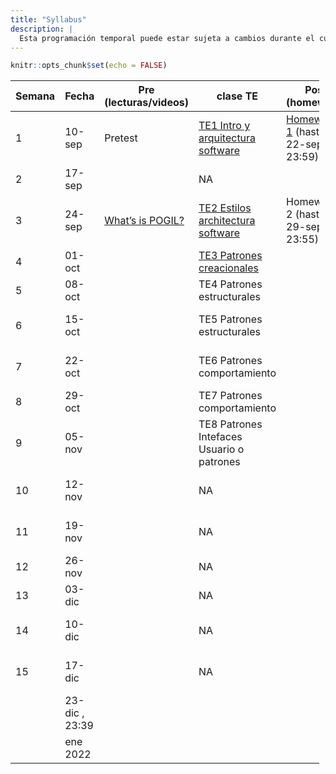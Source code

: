 ```yaml
---
title: "Syllabus"
description: |
  Esta programación temporal puede estar sujeta a cambios durante el curso.
---
```


```r
knitr::opts_chunk$set(echo = FALSE)
```

::: {.l-body-outset}
+--------+----------------+-----------------------------------------------------------------+-----------------------------------------------+----------------------------------------------+----------------------------------+
| Semana | Fecha          | Pre (lecturas/videos)                                           | clase TE                                      | Post (homework)                              | clase LA/SE                      |
+========+================+=================================================================+===============================================+==============================================+==================================+
| 1      | 10-sep         | Pretest                                                         | [TE1 Intro y arquitectura software](TE1.html) | [Homework 1](HW1.html) (hasta 22-sep, 23:59) | NA                               |
+--------+----------------+-----------------------------------------------------------------+-----------------------------------------------+----------------------------------------------+----------------------------------+
| 2      | 17-sep         |                                                                 | NA                                            |                                              | NA                               |
+--------+----------------+-----------------------------------------------------------------+-----------------------------------------------+----------------------------------------------+----------------------------------+
| 3      | 24-sep         | [What's is POGIL?](https://pogil.org/about-pogil/what-is-pogil) | [TE2 Estilos architectura software](TE2.html) | Homework 2 (hasta 29-sep, 23:55)             | NA                               |
+--------+----------------+-----------------------------------------------------------------+-----------------------------------------------+----------------------------------------------+----------------------------------+
| 4      | 01-oct         |                                                                 | [TE3 Patrones creacionales](TE03.html)        |                                              | LA1                              |
+--------+----------------+-----------------------------------------------------------------+-----------------------------------------------+----------------------------------------------+----------------------------------+
| 5      | 08-oct         |                                                                 | TE4 Patrones estructurales                    |                                              | LA2                              |
+--------+----------------+-----------------------------------------------------------------+-----------------------------------------------+----------------------------------------------+----------------------------------+
| 6      | 15-oct         |                                                                 | TE5 Patrones estructurales                    |                                              | LA3. **Entrega \#1 proyecto**    |
+--------+----------------+-----------------------------------------------------------------+-----------------------------------------------+----------------------------------------------+----------------------------------+
| 7      | 22-oct         |                                                                 | TE6 Patrones comportamiento                   |                                              | SE1 Arquitectura Software        |
+--------+----------------+-----------------------------------------------------------------+-----------------------------------------------+----------------------------------------------+----------------------------------+
| 8      | 29-oct         |                                                                 | TE7 Patrones comportamiento                   |                                              | LA4                              |
+--------+----------------+-----------------------------------------------------------------+-----------------------------------------------+----------------------------------------------+----------------------------------+
| 9      | 05-nov         |                                                                 | TE8 Patrones Intefaces Usuario o patrones     |                                              | LA5                              |
+--------+----------------+-----------------------------------------------------------------+-----------------------------------------------+----------------------------------------------+----------------------------------+
| 10     | 12-nov         |                                                                 | NA                                            |                                              | LA6. **Entrega \#2 proyecto**    |
+--------+----------------+-----------------------------------------------------------------+-----------------------------------------------+----------------------------------------------+----------------------------------+
| 11     | 19-nov         |                                                                 | NA                                            |                                              | SE2 Interfaces Usuario           |
+--------+----------------+-----------------------------------------------------------------+-----------------------------------------------+----------------------------------------------+----------------------------------+
| 12     | 26-nov         |                                                                 | NA                                            |                                              | LA7                              |
+--------+----------------+-----------------------------------------------------------------+-----------------------------------------------+----------------------------------------------+----------------------------------+
| 13     | 03-dic         |                                                                 | NA                                            |                                              | LA8                              |
+--------+----------------+-----------------------------------------------------------------+-----------------------------------------------+----------------------------------------------+----------------------------------+
| 14     | 10-dic         |                                                                 | NA                                            |                                              | SE3 Interfaces Usuario           |
+--------+----------------+-----------------------------------------------------------------+-----------------------------------------------+----------------------------------------------+----------------------------------+
| 15     | 17-dic         |                                                                 | NA                                            |                                              | SE4 Ensayo presentación proyecto |
+--------+----------------+-----------------------------------------------------------------+-----------------------------------------------+----------------------------------------------+----------------------------------+
|        | 23-dic , 23:39 |                                                                 |                                               |                                              | **Entrega \#3 proyecto**         |
+--------+----------------+-----------------------------------------------------------------+-----------------------------------------------+----------------------------------------------+----------------------------------+
|        | ene 2022       |                                                                 |                                               |                                              | Presentación proyecto            |
+--------+----------------+-----------------------------------------------------------------+-----------------------------------------------+----------------------------------------------+----------------------------------+
:::
